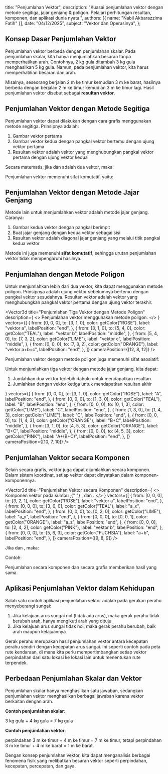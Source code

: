 
  title: "Penjumlahan Vektor",
  description: "Kuasai penjumlahan vektor dengan metode segitiga, jajar genjang & poligon. Pelajari perhitungan resultan, komponen, dan aplikasi dunia nyata.",
  authors: [{ name: "Nabil Akbarazzima Fatih" }],
  date: "04/12/2025",
  subject: "Vektor dan Operasinya",
};

## Konsep Dasar Penjumlahan Vektor

Penjumlahan vektor berbeda dengan penjumlahan skalar. Pada penjumlahan skalar, kita hanya menjumlahkan besaran tanpa memperhatikan arah. Contohnya, 2 kg gula ditambah 3 kg gula menghasilkan 5 kg gula. Namun, pada penjumlahan vektor, kita harus memperhatikan besaran dan arah.

Misalnya, seseorang berjalan 2 m ke timur kemudian 3 m ke barat, hasilnya berbeda dengan berjalan 2 m ke timur kemudian 3 m ke timur lagi. Hasil penjumlahan vektor disebut sebagai **resultan vektor**.

## Penjumlahan Vektor dengan Metode Segitiga

Penjumlahan vektor dapat dilakukan dengan cara grafis menggunakan metode segitiga. Prinsipnya adalah:

1. Gambar vektor pertama <InlineMath math="\vec{a}" />
2. Gambar vektor kedua <InlineMath math="\vec{b}" /> dengan pangkal vektor bertemu dengan ujung vektor pertama
3. Resultan vektor adalah vektor yang menghubungkan pangkal vektor pertama dengan ujung vektor kedua

<div className="mt-4">
  <Vector3d
    title="Penjumlahan Vektor dengan Metode Segitiga"
    description="Metode segitiga untuk menjumlahkan vektor a dan vektor b."
    vectors={[
      {
        from: [0, 0, 0],
        to: [4, 1, 0],
        color: getColor("ROSE"),
        label: "vektor a",
        labelPosition: "end",
      },
      {
        from: [4, 1, 0],
        to: [6, 4, 0],
        color: getColor("TEAL"),
        label: "vektor b",
        labelPosition: "middle",
      },
      {
        from: [0, 0, 0],
        to: [6, 4, 0],
        color: getColor("LIME"),
        label: "vektor a+b",
        labelPosition: "end",
      },
    ]}
  />
</div>

Secara matematis, jika <InlineMath math="\overrightarrow{AB}" /> dan <InlineMath math="\overrightarrow{BC}" /> adalah dua vektor, maka:

<BlockMath math="\overrightarrow{AB} + \overrightarrow{BC} = \overrightarrow{AC} = \vec{a} + \vec{b}" />

Penjumlahan vektor memenuhi sifat komutatif, yaitu:

<BlockMath math="\vec{a} + \vec{b} = \vec{b} + \vec{a}" />

## Penjumlahan Vektor dengan Metode Jajar Genjang

Metode lain untuk menjumlahkan vektor adalah metode jajar genjang. Caranya:

1. Gambar kedua vektor dengan pangkal berimpit
2. Buat jajar genjang dengan kedua vektor sebagai sisi
3. Resultan vektor adalah diagonal jajar genjang yang melalui titik pangkal kedua vektor

<div className="mt-4">
  <Vector3d
    title="Penjumlahan Vektor dengan Metode Jajar Genjang"
    description="Metode jajar genjang untuk menjumlahkan vektor a dan vektor b."
    vectors={[
      {
        from: [0, 0, 0],
        to: [5, 1, 0],
        color: getColor("ROSE"),
        label: "vektor a",
        labelPosition: "end",
      },
      {
        from: [0, 0, 0],
        to: [2, 5, 0],
        color: getColor("TEAL"),
        label: "vektor b",
        labelPosition: "middle",
      },
      {
        from: [5, 1, 0],
        to: [7, 6, 0],
        color: getColor("TEAL"),
        label: "vektor b",
        labelPosition: "middle",
      },
      {
        from: [2, 5, 0],
        to: [7, 6, 0],
        color: getColor("ROSE"),
        label: "vektor a",
        labelPosition: "start",
      },
      {
        from: [0, 0, 0],
        to: [7, 6, 0],
        color: getColor("LIME"),
        label: "a+b = b+a",
        labelPosition: "end",
      },
    ]}
    cameraPosition={[12, 8, 12]}
  />
</div>

Metode ini juga memenuhi **sifat komutatif**, sehingga urutan penjumlahan vektor tidak mempengaruhi hasilnya.

## Penjumlahan dengan Metode Poligon

Untuk menjumlahkan lebih dari dua vektor, kita dapat menggunakan metode poligon. Prinsipnya adalah ujung vektor sebelumnya bertemu dengan pangkal vektor sesudahnya. Resultan vektor adalah vektor yang menghubungkan pangkal vektor pertama dengan ujung vektor terakhir.

<Vector3d
  title="Penjumlahan Tiga Vektor dengan Metode Poligon"
  description={
    <>
      Penjumlahan vektor <InlineMath math="a + b + c" /> menggunakan metode
      poligon.
    </>
  }
  vectors={[
    {
      from: [0, 0, 0],
      to: [3, 1, 0],
      color: getColor("ROSE"),
      label: "vektor a",
      labelPosition: "end",
    },
    {
      from: [3, 1, 0],
      to: [5, 4, 0],
      color: getColor("TEAL"),
      label: "vektor b",
      labelPosition: "middle",
    },
    {
      from: [5, 4, 0],
      to: [7, 3, 2],
      color: getColor("LIME"),
      label: "vektor c",
      labelPosition: "middle",
    },
    {
      from: [0, 0, 0],
      to: [7, 3, 2],
      color: getColor("ORANGE"),
      label: "vektor a+b+c",
      labelPosition: "end",
    },
  ]}
  cameraPosition={[12, 8, 12]}
/>

Penjumlahan vektor dengan metode poligon juga memenuhi sifat asosiatif:

<BlockMath math="\vec{A} + (\vec{B} + \vec{C}) = (\vec{A} + \vec{B}) + \vec{C}" />

Untuk menjumlahkan tiga vektor dengan metode jajar genjang, kita dapat:

1. Jumlahkan dua vektor terlebih dahulu untuk mendapatkan resultan <InlineMath math="R_1" />
2. Jumlahkan <InlineMath math="R_1" /> dengan vektor ketiga untuk mendapatkan resultan akhir <InlineMath math="R_2" />

<div className="mt-4">
  <Vector3d
    title="Sifat Asosiatif Penjumlahan Vektor"
    description={
      <>
        <InlineMath math="A + (B + C) = (A + B) + C" />
      </>
    }
    vectors={[
      {
        from: [0, 0, 0],
        to: [3, 1, 0],
        color: getColor("ROSE"),
        label: "A",
        labelPosition: "end",
      },
      {
        from: [0, 0, 0],
        to: [1, 3, 0],
        color: getColor("TEAL"),
        label: "B",
        labelPosition: "end",
      },
      {
        from: [0, 0, 0],
        to: [0, 1, 3],
        color: getColor("LIME"),
        label: "C",
        labelPosition: "end",
      },
      {
        from: [1, 3, 0],
        to: [1, 4, 3],
        color: getColor("LIME"),
        label: "C",
        labelPosition: "end",
      },
      {
        from: [0, 0, 0],
        to: [1, 4, 3],
        color: getColor("ORANGE"),
        label: "B+C",
        labelPosition: "middle",
      },
      {
        from: [3, 1, 0],
        to: [4, 5, 3],
        color: getColor("ORANGE"),
        label: "B+C",
        labelPosition: "middle",
      },
      {
        from: [0, 0, 0],
        to: [4, 5, 3],
        color: getColor("PINK"),
        label: "A+(B+C)",
        labelPosition: "end",
      },
    ]}
    cameraPosition={[10, 7, 10]}
  />
</div>

## Penjumlahan Vektor secara Komponen

Selain secara grafis, vektor juga dapat dijumlahkan secara komponen. Dalam sistem koordinat, setiap vektor dapat dinyatakan dalam komponen-komponennya.

<Vector3d
  title="Penjumlahan Vektor secara Komponen"
  description={
    <>
      Komponen vektor pada sumbu <InlineMath math="x" />,{" "}
      <InlineMath math="y" />, dan <InlineMath math="z" />.
    </>
  }
  vectors={[
    {
      from: [0, 0, 0],
      to: [3, 2, 1],
      color: getColor("ROSE"),
      label: "vektor a",
      labelPosition: "end",
    },
    {
      from: [0, 0, 0],
      to: [3, 0, 0],
      color: getColor("TEAL"),
      label: "a_x",
      labelPosition: "end",
    },
    {
      from: [0, 0, 0],
      to: [0, 2, 0],
      color: getColor("LIME"),
      label: "a_y",
      labelPosition: "end",
    },
    {
      from: [0, 0, 0],
      to: [0, 0, 1],
      color: getColor("ORANGE"),
      label: "a_z",
      labelPosition: "end",
    },
    {
      from: [0, 0, 0],
      to: [2, 4, 2],
      color: getColor("PINK"),
      label: "vektor b",
      labelPosition: "end",
    },
    {
      from: [0, 0, 0],
      to: [5, 6, 3],
      color: getColor("FUCHSIA"),
      label: "a+b",
      labelPosition: "end",
    },
  ]}
  cameraPosition={[9, 8, 9]}
/>

Jika <InlineMath math="\vec{a} = (a_x, a_y)" /> dan <InlineMath math="\vec{b} = (b_x, b_y)" />, maka:

<BlockMath math="\vec{a} + \vec{b} = (a_x + b_x, a_y + b_y)" />

Contoh:

<BlockMath math="\vec{AC} + \vec{AB} = (-3, 3) + (4, 2) = (1, 5)" />

Penjumlahan secara komponen dan secara grafis memberikan hasil yang sama.

## Aplikasi Penjumlahan Vektor dalam Kehidupan

Salah satu contoh aplikasi penjumlahan vektor adalah pada gerakan perahu menyeberangi sungai:

1. Jika kelajuan arus sungai nol (tidak ada arus), maka gerak perahu tidak berubah arah, hanya mengikuti arah yang dituju
2. Jika kelajuan arus sungai tidak nol, maka gerak perahu berubah, baik arah maupun kelajuannya

<div className="mt-4">
  <Vector3d
    title="Aplikasi Penjumlahan Vektor: Perahu Menyeberangi Sungai"
    description="Resultan dari vektor kecepatan perahu dan vektor arus sungai."
    vectors={[
      {
        from: [0, 0, 0],
        to: [0, 4, 0],
        color: getColor("TEAL"),
        label: "kecepatan perahu",
        labelPosition: "middle",
      },
      {
        from: [0, 0, 0],
        to: [3, 0, 0],
        color: getColor("LIME"),
        label: "arus sungai",
        labelPosition: "end",
      },
      {
        from: [0, 0, 0],
        to: [3, 4, 0],
        color: getColor("ROSE"),
        label: "gerak resultan",
        labelPosition: "end",
      },
    ]}
    cameraPosition={[8, 6, 8]}
  />
</div>

Gerak perahu merupakan hasil penjumlahan vektor antara kecepatan perahu sendiri dengan kecepatan arus sungai. Ini seperti contoh pada peta rute kendaraan, di mana kita perlu mempertimbangkan setiap vektor perpindahan dari satu lokasi ke lokasi lain untuk menentukan rute terpendek.

## Perbedaan Penjumlahan Skalar dan Vektor

Penjumlahan skalar hanya menghasilkan satu jawaban, sedangkan penjumlahan vektor menghasilkan berbagai jawaban karena vektor berkaitan dengan arah.

**Contoh penjumlahan skalar**:

3 kg gula + 4 kg gula = 7 kg gula

**Contoh penjumlahan vektor**:

perpindahan 3 m ke timur + 4 m ke timur = 7 m ke timur, tetapi perpindahan 3 m ke timur + 4 m ke barat = 1 m ke barat.

Dengan konsep penjumlahan vektor, kita dapat menganalisis berbagai fenomena fisik yang melibatkan besaran vektor seperti perpindahan, kecepatan, percepatan, dan gaya.
